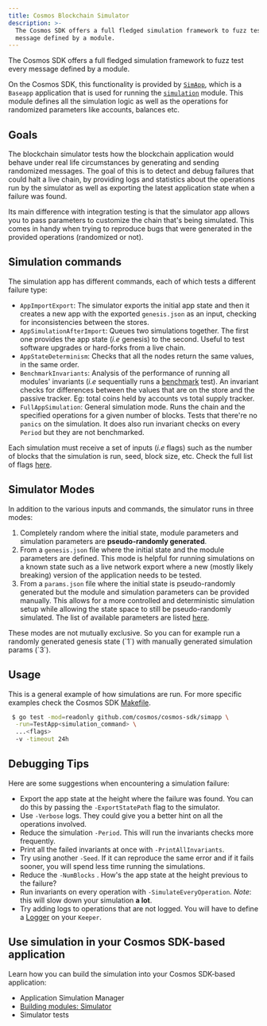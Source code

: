 ```yaml
---
title: Cosmos Blockchain Simulator
description: >-
  The Cosmos SDK offers a full fledged simulation framework to fuzz test every
  message defined by a module.
---
```


The Cosmos SDK offers a full fledged simulation framework to fuzz test every
message defined by a module.

On the Cosmos SDK, this functionality is provided by [`SimApp`](https://github.com/cosmos/cosmos-sdk/blob/v0.50.0-alpha.0/simapp/app_v2.go), which is a
`Baseapp` application that is used for running the [`simulation`](https://github.com/cosmos/cosmos-sdk/blob/v0.50.0-alpha.0/x/simulation) module.
This module defines all the simulation logic as well as the operations for
randomized parameters like accounts, balances etc.

## Goals

The blockchain simulator tests how the blockchain application would behave under
real life circumstances by generating and sending randomized messages.
The goal of this is to detect and debug failures that could halt a live chain,
by providing logs and statistics about the operations run by the simulator as
well as exporting the latest application state when a failure was found.

Its main difference with integration testing is that the simulator app allows
you to pass parameters to customize the chain that's being simulated.
This comes in handy when trying to reproduce bugs that were generated in the
provided operations (randomized or not).

## Simulation commands

The simulation app has different commands, each of which tests a different
failure type:

* `AppImportExport`: The simulator exports the initial app state and then it
  creates a new app with the exported `genesis.json` as an input, checking for
  inconsistencies between the stores.
* `AppSimulationAfterImport`: Queues two simulations together. The first one provides the app state (*i.e* genesis) to the second. Useful to test software upgrades or hard-forks from a live chain.
* `AppStateDeterminism`: Checks that all the nodes return the same values, in the same order.
* `BenchmarkInvariants`: Analysis of the performance of running all modules' invariants (*i.e* sequentially runs a [benchmark](https://pkg.go.dev/testing/#hdr-Benchmarks) test). An invariant checks for
  differences between the values that are on the store and the passive tracker. Eg: total coins held by accounts vs total supply tracker.
* `FullAppSimulation`: General simulation mode. Runs the chain and the specified operations for a given number of blocks. Tests that there're no `panics` on the simulation. It does also run invariant checks on every `Period` but they are not benchmarked.

Each simulation must receive a set of inputs (*i.e* flags) such as the number of
blocks that the simulation is run, seed, block size, etc.
Check the full list of flags [here](https://github.com/cosmos/cosmos-sdk/blob/v0.50.0-alpha.0/x/simulation/client/cli/flags.go#L35-L59).

## Simulator Modes

In addition to the various inputs and commands, the simulator runs in three modes:

1. Completely random where the initial state, module parameters and simulation
   parameters are **pseudo-randomly generated**.
2. From a `genesis.json` file where the initial state and the module parameters are defined.
   This mode is helpful for running simulations on a known state such as a live network export where a new (mostly likely breaking) version of the application needs to be tested.
3. From a `params.json` file where the initial state is pseudo-randomly generated but the module and simulation parameters can be provided manually.
   This allows for a more controlled and deterministic simulation setup while allowing the state space to still be pseudo-randomly simulated.
   The list of available parameters are listed [here](https://github.com/cosmos/cosmos-sdk/blob/v0.50.0-alpha.0/x/simulation/client/cli/flags.go#L59-L78).

<Tip>
These modes are not mutually exclusive. So you can for example run a randomly
generated genesis state (`1`) with manually generated simulation params (`3`).
</Tip>

## Usage

This is a general example of how simulations are run. For more specific examples
check the Cosmos SDK [Makefile](https://github.com/cosmos/cosmos-sdk/blob/v0.50.0-alpha.0/Makefile#L282-L318).

```bash
 $ go test -mod=readonly github.com/cosmos/cosmos-sdk/simapp \
  -run=TestApp<simulation_command> \
  ...<flags>
  -v -timeout 24h
```

## Debugging Tips

Here are some suggestions when encountering a simulation failure:

* Export the app state at the height where the failure was found. You can do this
  by passing the `-ExportStatePath` flag to the simulator.
* Use `-Verbose` logs. They could give you a better hint on all the operations
  involved.
* Reduce the simulation `-Period`. This will run the invariants checks more
  frequently.
* Print all the failed invariants at once with `-PrintAllInvariants`.
* Try using another `-Seed`. If it can reproduce the same error and if it fails
  sooner, you will spend less time running the simulations.
* Reduce the `-NumBlocks` . How's the app state at the height previous to the
  failure?
* Run invariants on every operation with `-SimulateEveryOperation`. *Note*: this
  will slow down your simulation **a lot**.
* Try adding logs to operations that are not logged. You will have to define a
  [Logger](https://github.com/cosmos/cosmos-sdk/blob/v0.50.0-alpha.0/x/staking/keeper/keeper.go#L65-L68) on your `Keeper`.

## Use simulation in your Cosmos SDK-based application

Learn how you can build the simulation into your Cosmos SDK-based application:

* Application Simulation Manager
* [Building modules: Simulator](/docs/sdk/v0.50//build/building-modules/simulator)
* Simulator tests
